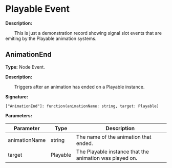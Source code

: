 # Playable Event

**Description:**

&emsp;&emsp;This is just a demonstration record showing signal slot events that are emiting by the Playable animation systems.

## AnimationEnd

**Type:** Node Event.

**Description:**

&emsp;&emsp;Triggers after an animation has ended on a Playable instance.

**Signature:**
```tl
["AnimationEnd"]: function(animationName: string, target: Playable)
```

**Parameters:**

| Parameter | Type | Description |
| --- | --- | --- |
| animationName | string | The name of the animation that ended. |
| target | Playable | The Playable instance that the animation was played on. |